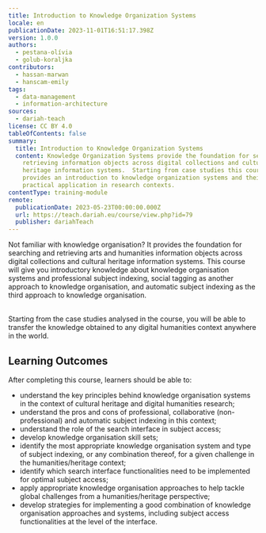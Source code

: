 ```yaml
---
title: Introduction to Knowledge Organization Systems
locale: en
publicationDate: 2023-11-01T16:51:17.398Z
version: 1.0.0
authors:
  - pestana-olívia
  - golub-koraljka
contributors:
  - hassan-marwan
  - hanscam-emily
tags:
  - data-management
  - information-architecture
sources:
  - dariah-teach
license: CC BY 4.0
tableOfContents: false
summary:
  title: Introduction to Knowledge Organization Systems
  content: Knowledge Organization Systems provide the foundation for searching and
    retrieving information objects across digital collections and cultural
    heritage information systems.  Starting from case studies this course
    provides an introduction to knowledge organization systems and their
    practical application in research contexts.
contentType: training-module
remote:
  publicationDate: 2023-05-23T00:00:00.000Z
  url: https://teach.dariah.eu/course/view.php?id=79
  publisher: dariahTeach
---
```

Not familiar with knowledge organisation? It provides the foundation for searching and retrieving arts and humanities information objects across digital collections and cultural heritage information systems. This course will give you introductory knowledge about knowledge organisation systems and professional subject indexing, social tagging as another approach to knowledge organisation, and automatic subject indexing as the third approach to knowledge organisation.

\
Starting from the case studies analysed in the course, you will be able to transfer the knowledge obtained to any digital humanities context anywhere in the world.

## L﻿earning Outcomes

A﻿fter completing this course, learners should be able to:

* understand the key principles behind knowledge organisation systems in the context of cultural heritage and digital humanities research;
* understand the pros and cons of professional, collaborative (non-professional) and automatic subject indexing in this context;
* understand the role of the search interface in subject access;
* develop knowledge organisation skill sets;
* identify the most appropriate knowledge organisation system and type of subject indexing, or any combination thereof, for a given challenge in the humanities/heritage context;
* identify which search interface functionalities need to be implemented for optimal subject access;
* apply appropriate knowledge organisation approaches to help tackle global challenges from a humanities/heritage perspective;
* develop strategies for implementing a good combination of knowledge organisation approaches and systems, including subject access functionalities at the level of the interface.
